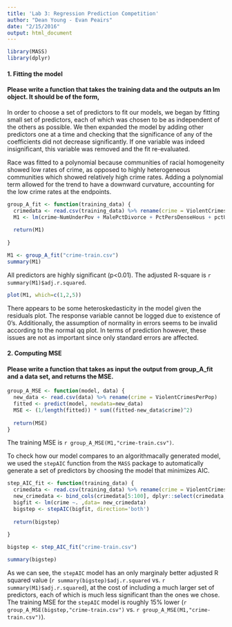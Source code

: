 ```yaml
---
title: 'Lab 3: Regression Prediction Competition'
author: "Dean Young - Evan Peairs"
date: "2/15/2016"
output: html_document
---
```


```r
library(MASS)
library(dplyr)
```

#### 1. Fitting the model

#### Please write a function that takes the training data and the outputs an lm object. It should be of the form,

In order to choose a set of predictors to fit our models, we began by fitting small set of predictors, each of which was chosen to be as independent of the others as possible. We then expanded the model by adding other predictors one at a time and checking that the significance of any of the coefficients did not decrease significantly. If one variable was indeed insignificant, this variable was removed and the fit re-evaluated.

Race was fitted to a polynomial because communities of racial homogeneity showed low rates of crime, as opposed to highly heterogeneous communities which showed relatively high crime rates. Adding a polynomial term allowed for the trend to have a downward curvature, accounting for the low crime rates at the endpoints.

```r
group_A_fit <- function(training_data) {
  crimedata <- read.csv(training_data) %>% rename(crime = ViolentCrimesPerPop)
  M1 <- lm(crime~NumUnderPov + MalePctDivorce + PctPersDenseHous + pctUrban + racepctblack + I(racepctblack^2) + PctKids2Par, data=crimedata)
  
  return(M1)
  
}

M1 <- group_A_fit("crime-train.csv")
summary(M1)
```

All predictors are highly significant (p<0.01). The adjusted R-square is `r summary(M1)$adj.r.squared`.

```r
plot(M1, which=c(1,2,5))
```

There appears to be some heteroskedasticity in the model given the residuals plot. The response variable cannot be logged due to existence of 0's. Additionally, the assumption of normality in errors seems to be invalid according to the normal qq plot. In terms of prediction however, these issues are not as important since only standard errors are affected.

#### 2. Computing MSE

#### Please write a function that takes as input the output from group_A_fit and a data set, and returns the MSE.

```r
group_A_MSE <- function(model, data) {
  new_data <- read.csv(data) %>% rename(crime = ViolentCrimesPerPop)
  fitted <- predict(model, newdata=new_data)
  MSE <- (1/length(fitted)) * sum((fitted-new_data$crime)^2)
  
  return(MSE)
}

```

The training MSE is `r group_A_MSE(M1,"crime-train.csv")`.


To check how our model compares to an algorithmacally generated model, we used the `stepAIC` function from the `MASS` package to automatically generate a set of predictors by choosing the model that minimizes AIC.

```r
step_AIC_fit <- function(training_data) {
  crimedata <- read.csv(training_data) %>% rename(crime = ViolentCrimesPerPop)
  new_crimedata <- bind_cols(crimedata[5:100], dplyr::select(crimedata,crime)) # Some columns are missing too much data
  bigfit <- lm(crime ~. ,data= new_crimedata)
  bigstep <- stepAIC(bigfit, direction='both')
  
  return(bigstep)
  
}

bigstep <- step_AIC_fit("crime-train.csv")
```
```r
summary(bigstep)
```

As we can see, the `stepAIC` model has an only marginaly better adjusted R squared value (`r summary(bigstep)$adj.r.squared` vs. `r summary(M1)$adj.r.squared`), at the cost of including a much larger set of predictors, each of which is much less significant than the ones we chose. The training MSE for the `stepAIC` model is roughly 15% lower (`r group_A_MSE(bigstep,"crime-train.csv")` vs. `r group_A_MSE(M1,"crime-train.csv")`).

